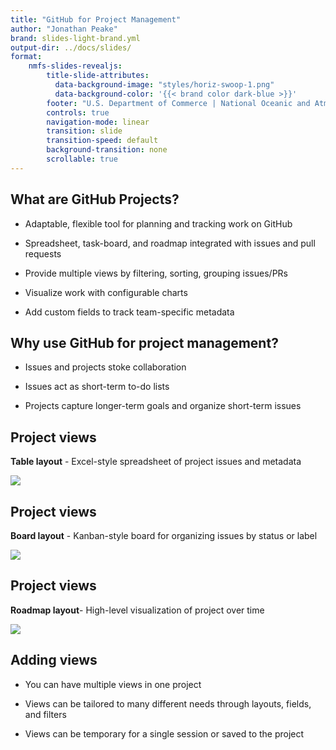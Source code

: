 ```yaml
---
title: "GitHub for Project Management"
author: "Jonathan Peake"
brand: slides-light-brand.yml
output-dir: ../docs/slides/
format: 
    nmfs-slides-revealjs: 
        title-slide-attributes:
          data-background-image: "styles/horiz-swoop-1.png"
          data-background-color: '{{< brand color dark-blue >}}'
        footer: "U.S. Department of Commerce | National Oceanic and Atmospheric Administration | National Marine Fisheries Service"
        controls: true
        navigation-mode: linear
        transition: slide
        transition-speed: default
        background-transition: none
        scrollable: true
---
```


## What are GitHub Projects?

-   Adaptable, flexible tool for planning and tracking work on GitHub

-   Spreadsheet, task-board, and roadmap integrated with issues and pull requests

-   Provide multiple views by filtering, sorting, grouping issues/PRs

-   Visualize work with configurable charts

-   Add custom fields to track team-specific metadata

## Why use GitHub for project management?

-   Issues and projects stoke collaboration

-   Issues act as short-term to-do lists

-   Projects capture longer-term goals and organize short-term issues

## Project views {auto-animate="'true'"}

**Table layout** - Excel-style spreadsheet of project issues and metadata

![](images/paste-92.png)

## Project views {auto-animate="'true'"}

**Board layout** - Kanban-style board for organizing issues by status or label

![](images/paste-93.png)

## Project views {auto-animate="'true'"}

**Roadmap layout**- High-level visualization of project over time

![](images/paste-94.png)

## Adding views

-   You can have multiple views in one project

-   Views can be tailored to many different needs through layouts, fields, and filters

-   Views can be temporary for a single session or saved to the project